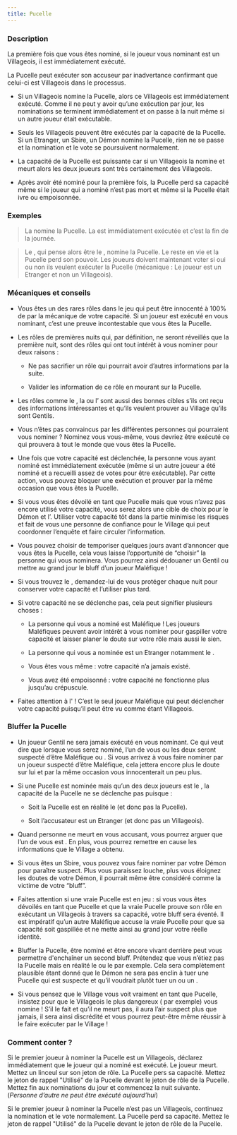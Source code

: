 ```yaml
---
title: Pucelle
---
```



<Role PUCELLE header />

### Description

La première fois que vous êtes nominé, si le joueur vous nominant est un Villageois, il est immédiatement exécuté.

La Pucelle peut exécuter son accuseur par inadvertance confirmant que celui-ci est Villageois dans le processus.

-	Si un Villageois nomine la Pucelle, alors ce Villageois est immédiatement exécuté. Comme il ne peut y avoir qu’une exécution par jour, les nominations se terminent immédiatement et on passe à la nuit même si un autre joueur était exécutable.

-	Seuls les Villageois peuvent être exécutés par la capacité de la Pucelle. Si un Etranger, un Sbire, un Démon nomine la Pucelle, rien ne se passe et la nomination et le vote se poursuivent normalement.

-	La capacité de la Pucelle est puissante car si un Villageois la nomine et meurt alors les deux joueurs sont très certainement des Villageois.

-	Après avoir été nominé pour la première fois, la Pucelle perd sa capacité même si le joueur qui a nominé n’est pas mort et même si la Pucelle était ivre ou empoisonnée.

### Exemples 

> La <Role LAVANDIERE /> nomine la Pucelle. La <Role LAVANDIERE /> est immédiatement exécutée et c’est la fin de la journée.

> Le <Role SOULARD />, qui pense alors être le <Role CUISTOT />, nomine la Pucelle. Le <Role SOULARD /> reste en vie et la Pucelle perd son pouvoir. Les joueurs doivent maintenant voter si oui ou non ils veulent exécuter la Pucelle (mécanique : Le joueur est un Etranger et non un Villageois).

### Mécaniques et conseils

- Vous êtes un des rares rôles dans le jeu qui peut être innocenté à 100% de par la mécanique de votre capacité. Si un joueur est exécuté en vous nominant, c’est une preuve incontestable que vous êtes la Pucelle.

- Les rôles de premières nuits qui, par définition, ne seront réveillés que la première nuit, sont des rôles qui ont tout intérêt à vous nominer pour deux raisons : 

    - Ne pas sacrifier un rôle qui pourrait avoir d’autres informations par la suite.

    - Valider les information de ce rôle en mourant sur la Pucelle.

- Les rôles comme le <Role CROQUE_MORT />, la <Role VOYANTE /> ou l’<Role EMPATHIQUE /> sont aussi des bonnes cibles s’ils ont reçu des informations intéressantes et qu’ils veulent prouver au Village qu’ils sont Gentils.

- Vous n’êtes pas convaincus par les différentes personnes qui pourraient vous nominer ? Nominez vous vous-même, vous devriez être exécuté ce qui prouvera à tout le monde que vous êtes la Pucelle.

- Une fois que votre capacité est déclenchée, la personne vous ayant nominé est immédiatement exécutée (même si un autre joueur a été nominé et a recueilli assez de votes pour être exécutable). Par cette action, vous pouvez bloquer une exécution et prouver par la même occasion que vous êtes la Pucelle.

- Si vous vous êtes dévoilé en tant que Pucelle mais que vous n’avez pas encore utilisé votre capacité, vous serez alors une cible de choix pour le Démon et l’<Role EMPOISONNEUR />. Utiliser votre capacité tôt dans la partie minimise les risques et fait de vous une personne de confiance pour le Village qui peut coordonner l’enquête et faire circuler l’information.

- Vous pouvez choisir de temporiser quelques jours avant d’annoncer que vous êtes la Pucelle, cela vous laisse l’opportunité de “choisir” la personne qui vous nominera. Vous pourrez ainsi dédouaner un Gentil ou mettre au grand jour le bluff d’un joueur Maléfique !

- Si vous trouvez le <Role MOINE />, demandez-lui de vous protéger chaque nuit pour conserver votre capacité et l’utiliser plus tard.

- Si votre capacité ne se déclenche pas, cela peut signifier plusieurs choses :

    - La personne qui vous a nominé est Maléfique ! Les joueurs Maléfiques peuvent avoir intérêt à vous nominer pour gaspiller votre capacité et laisser planer le doute sur votre rôle mais aussi le sien.

    - La personne qui vous a nominée est un Etranger notamment le <Role SOULARD />.

    - Vous êtes vous même <Role SOULARD /> : votre capacité n’a jamais existé. 
    
    - Vous avez été empoisonné : votre capacité ne fonctionne plus jusqu’au crépuscule.

- Faites attention à l'<Role ESPION /> ! C’est le seul joueur Maléfique qui peut déclencher votre capacité puisqu’il peut être vu comme étant Villageois.

### Bluffer la Pucelle

- Un joueur Gentil ne sera jamais exécuté en vous nominant. Ce qui veut dire que lorsque vous serez nominé, l’un de vous ou les deux seront suspecté d’être Maléfique ou <Role SOULARD />. Si vous arrivez à vous faire nominer par un joueur suspecté d’être Maléfique, cela jettera encore plus le doute sur lui et par la même occasion vous innocenterait un peu plus.

- Si une Pucelle est nominée mais qu’un des deux joueurs est le <Role SOULARD />, la capacité de la Pucelle ne se déclenche pas puisque :

    - Soit la Pucelle est en réalité le <Role SOULARD /> (et donc pas la Pucelle).

    - Soit l’accusateur est un Etranger (et donc pas un Villageois).

- Quand personne ne meurt en vous accusant, vous pourrez arguer que l’un de vous est <Role SOULARD />. En plus, vous pourrez remettre en cause les informations que le Village a obtenu.

- Si vous êtes un Sbire, vous pouvez vous faire nominer par votre Démon pour paraître suspect. Plus vous paraissez louche, plus vous éloignez les doutes de votre Démon, il pourrait même être considéré comme la victime de votre “bluff”.

- Faites attention si une vraie Pucelle est en jeu : si vous vous êtes dévoilés en tant que Pucelle et que la vraie Pucelle prouve son rôle en exécutant un Villageois à travers sa capacité, votre bluff sera éventé. Il est impératif qu’un autre Maléfique accuse la vraie Pucelle pour que sa capacité soit gaspillée et ne mette ainsi au grand jour votre réelle identité.

- Bluffer la Pucelle, être nominé et être encore vivant derrière peut vous permettre d'enchaîner un second bluff. Prétendez que vous n’étiez pas la Pucelle mais en réalité le <Role CROQUE_MORT /> ou le <Role MOINE /> par exemple. Cela sera complètement plausible étant donné que le Démon ne sera pas enclin à tuer une Pucelle qui est suspecte et qu’il voudrait plutôt tuer un <Role CROQUE_MORT /> ou un <Role MOINE />.

- Si vous pensez que le Village vous voit vraiment en tant que Pucelle, insistez pour que le Villageois le plus dangereux (<Role EMPATHIQUE /> par exemple) vous nomine ! S’il le fait et qu’il ne meurt pas, il aura l’air suspect plus que jamais, il sera ainsi discrédité et vous pourrez peut-être même réussir à le faire exécuter par le Village !

### Comment conter ?

Si le premier joueur à nominer la Pucelle est un Villageois, déclarez immédiatement que le joueur qui a nominé est exécuté. Le joueur meurt. Mettez un linceul sur son jeton de rôle. La Pucelle pers sa capacité. Mettez le jeton de rappel "Utilisé" de la Pucelle devant le jeton de rôle de la Pucelle. Mettez fin aux nominations du jour et commencez la nuit suivante. (_Personne d’autre ne peut être exécuté aujourd’hui_)

Si le premier joueur à nominer la Pucelle n’est pas un Villageois, continuez la nomination et le vote normalement. La Pucelle perd sa capacité. Mettez le jeton de rappel "Utilisé" de la Pucelle devant le jeton de rôle de la Pucelle.
